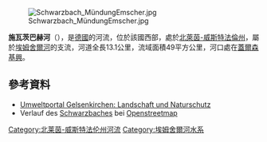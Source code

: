 {{No footnotes|time=2020-08-05T00:52:43+00:00}}
{{Coord|51|31|9.40|N|7|1|20.32|E|display=title}}

[[Image:Schwarzbach_MündungEmscher.jpg|right]]

'''施瓦茨巴赫河'''（{{lang-de|Schwarzbach}}），是[[德國|德國]]的河流，位於該國西部，處於[[北萊茵-威斯特法倫州|北萊茵-威斯特法倫州]]，屬於[[埃姆舍爾河|埃姆舍爾河]]的支流，河道全長13.1公里，流域面積49平方公里，河口處在[[蓋爾森基興|蓋爾森基興]]。

==參考資料==
* [http://umweltportal.gelsenkirchen.de/Landschaft_und_Naturschutz/L_Parks_Naturerlebn_06_02.asp Umweltportal Gelsenkirchen: Landschaft und Naturschutz] {{Wayback|url=http://umweltportal.gelsenkirchen.de/Landschaft_und_Naturschutz/L_Parks_Naturerlebn_06_02.asp |date=20130414164021 }}
* Verlauf des [http://www.openstreetmap.org/?relation=370229 Schwarzbaches] bei [[Openstreetmap|Openstreetmap]]

{{Germany-geo-stub}}
[[Category:北莱茵-威斯特法伦州河流|Category:北莱茵-威斯特法伦州河流]]
[[Category:埃姆舍爾河水系|Category:埃姆舍爾河水系]]